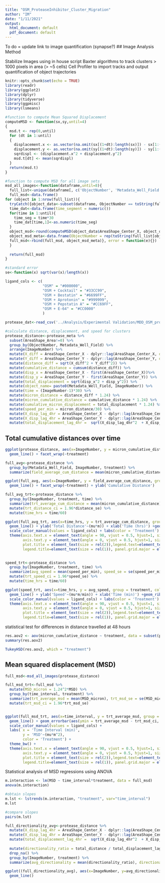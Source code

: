 ```yaml
---
title: "OSM_ProteaseInhibitor_Cluster_Migration"
author: "IM"
date: "1/11/2021"
output:
  html_document: default
  pdf_document: default
---
```

To do = update link to image quantification (synapse?)
## Image Analysis Method

Stabilize Images using in house script
Baxter algorithms to track clusters > 1000 pixels in area (> ~5 cells)
Cell Profiler to import tracks and output quantification of object trajectories
```r
knitr::opts_chunk$set(echo = TRUE)
library(readr)
library(ggplot2)
library(dplyr)
library(tidyverse)
library(ggpmisc)
library(lsmeans)

#function to compute Mean Squared Displacement
computeMSD <- function(sx,sy,until=4)
{
  msd.t <- rep(0,until)
  for (dt in 1:until)
  {
    displacement.x <- as.vector(na.omit(sx[(1+dt):length(sx)]) - sx[1:(length(sx)-dt)])
    displacement.y <- as.vector(na.omit(sy[(1+dt):length(sy)]) - sy[1:(length(sy)-dt)])
    sqrdispl <- (displacement.x^2 + displacement.y^2)
    msd.t[dt] <- mean(sqrdispl)
  }
  return(msd.t)
}

#function to compute MSD for all image sets
msd_all_images<-function(dataframe,until=8){
  full_list<-unique(dataframe[, c('ObjectNumber', 'Metadata_Well_Field', 'treatment')])
  full_msd<-data.frame()
for (object in 1:nrow(full_list)){
  tryCatch({object_data<-subset(dataframe, ObjectNumber == toString(full_list[object,1]) &                                     Metadata_Well_Field == toString(full_list[object,2]))
  time_dat<-data.frame(time_segment = numeric())
  for(time in 1:until){
    time_seg = time*30
    time_dat[time,1]<-as.numeric(time_seg)
  }
  object_msd<-round(computeMSD(object_data$AreaShape_Center_X, object_data$AreaShape_Center_Y,                     until=until), digits=2)
  object_msd_meta<-data.frame(ObjectNumber = rep(toString(full_list[object,1]), until),                                      Metadata_Well_Field=rep(toString(full_list[object,2]), until),                                       treatment = rep(toString(full_list[object,3]), until),                                         time_interval = (time_dat$time_seg), MSD = (object_msd)) 
  full_msd<-rbind(full_msd, object_msd_meta)}, error = function(e){})
  }
  
  return(full_msd)
}

#standard error
se<-function(x) sqrt(var(x)/length(x))

ligand_cols <- c(
                 "OSM" = "#000000",
                 "OSM + Cocktail" = "#33CC99",
                 "OSM + Bestatin" = "#6699FF",
                 "OSM + Aprotonin" = "#999999",
                 "OSM + Pepstatin A" = "#CC69FF",
                 "OSM + E-64" = "#CC0000"
                 )

```


```r
protease_dat<-read_csv('../Analysis/Experimental Validation/MDD_OSM_proteaseInhibitor_clustermigration.csv')

#calculate distance, displacement, and speed for clusters
protease_distance<-protease_meta %>%
  subset(AreaShape_Area!=0) %>%
  group_by(ObjectNumber, Metadata_Well_Field) %>%
  arrange(ImageNumber) %>%
  mutate(X_diff = AreaShape_Center_X - dplyr::lag(AreaShape_Center_X, default =                                                                 first(AreaShape_Center_X))) %>%
  mutate(Y_diff = AreaShape_Center_Y - dplyr::lag(AreaShape_Center_Y, default =                                                                  first(AreaShape_Center_Y))) %>%
  mutate(distance_diff = sqrt(X_diff^2 + Y_diff^2)) %>%
  mutate(cumulative_distance = cumsum(distance_diff)) %>%
  mutate(disp_x = AreaShape_Center_X - first(AreaShape_Center_X))%>%
  mutate(disp_y = AreaShape_Center_Y - first(AreaShape_Center_Y)) %>%
  mutate(total_displacement = sqrt(disp_x^2 + disp_y^2)) %>%
  mutate(object_name= paste0(Metadata_Well_Field, ImageNumber)) %>%
  mutate(time = (ImageNumber-1)*30) %>%
  mutate(micron_distance = distance_diff * 1.24) %>%
  mutate(micron_cumulative_distance = cumulative_distance * 1.24) %>%
  mutate(cumulative_micron_displacement = total_displacement * 1.24) %>%
  mutate(speed_per_min = micron_distance/30) %>%
  mutate(X_disp_lag_4hr = AreaShape_Center_X - dplyr::lag(AreaShape_Center_X, n = 8)) %>%
  mutate(X_disp_lag_4hr = AreaShape_Center_Y - dplyr::lag(AreaShape_Center_Y, n = 8)) %>%
  mutate(total_displacement_lag_4hr =  sqrt(X_disp_lag_4hr^2  + X_disp_lag_4hr^2))

```

## Total cumulative distances over time

```r
ggplot(protease_distance, aes(x=ImageNumber, y = micron_cumulative_distance, group = interaction(ObjectNumber, Metadata_Well_Field))) +
  geom_line() + facet_wrap(~treatment)
```

```r
full_avg<-protease_distance %>%
  group_by(Metadata_Well_Field, ImageNumber, treatment) %>%
  summarize(field_average_cum_distance = mean(micron_cumulative_distance))

ggplot(full_avg, aes(x=ImageNumber, y = field_average_cum_distance, group = Metadata_Well_Field)) +
  geom_line() + facet_wrap(~treatment) + ylab('Cumulative Distance')
```

```r
full_avg_trt<-protease_distance %>%
  group_by(ImageNumber, treatment, time) %>%
  summarize(trt_average_cum_distance = mean(micron_cumulative_distance), distance_se =                     se(micron_cumulative_distance)) %>%
  mutate(trt_distance_ci = 1.96*distance_se) %>%
  mutate(time_hrs = time/60)

ggplot(full_avg_trt, aes(x=time_hrs, y = trt_average_cum_distance, group = treatment, color = treatment)) + 
  geom_line() + ylab('Total Distance'~(mu*m)) + xlab('Time (hrs)') +geom_ribbon(aes(ymin=trt_average_cum_distance - trt_distance_ci,ymax = trt_average_cum_distance + trt_distance_ci), linetype=3, alpha=0.1) + scale_x_continuous(breaks=c(12,24, 36, 48)) +
  scale_color_manual(values = ligand_cols) + labs(color = 'Treatment') + theme_bw() +
  theme(axis.text.x = element_text(angle = 90, vjust = 0.5, hjust=1, size=rel(1.5)),
        axis.text.y = element_text(angle = 0, vjust = 0.5, hjust=1, size=rel(1.5)),
        plot.title = element_text(size = rel(2)),legend.text=element_text(size = rel(1)),
        legend.title=element_text(size = rel(1)), panel.grid.major = element_blank(), panel.grid.minor = element_blank())
  

speed_trt<-protease_distance %>%
  group_by(ImageNumber, treatment, time) %>%
  summarize(avg_speed = mean(speed_per_min), speed_se = se(speed_per_min)) %>%
  mutate(trt_speed_ci = 1.96*speed_se) %>%
  mutate(time_hrs = time/60)

ggplot(speed_trt, aes(x=time_hrs, y = avg_speed, group = treatment, color = treatment)) + 
  geom_line() + ylab('Speed'~(mu*m/min)) + xlab('Time (min)') +geom_ribbon(aes(ymin=avg_speed - trt_speed_ci,ymax = avg_speed + trt_speed_ci), linetype=3, alpha=0.1) +
  scale_color_manual(values = ligand_cols) + labs(color = 'Treatment') + theme_bw() +
  theme(axis.text.x = element_text(angle = 90, vjust = 0.5, hjust=1, size=rel(1.5)),
        axis.text.y = element_text(angle = 0, vjust = 0.5, hjust=1, size=rel(1.5)),
        plot.title = element_text(size = rel(2)),legend.text=element_text(size = rel(1)),
        legend.title=element_text(size = rel(1)), panel.grid.major = element_blank(), panel.grid.minor = element_blank())
```
statistical test for differences in distance travelled at 48 hours

```r
res.aov2 <- aov(micron_cumulative_distance ~ treatment, data = subset(protease_distance, ImageNumber==97))
summary(res.aov2)

TukeyHSD(res.aov2, which = "treatment")
```

## Mean squared displacement (MSD)

```r
full_msd<-msd_all_images(protease_distance) 

full_msd_trt<-full_msd %>%
  mutate(MSD_micron = 1.24^2*MSD) %>%
  group_by(time_interval, treatment) %>%
  summarize(trt_average_msd = mean(MSD_micron), trt_msd_se = se(MSD_micron)) %>%
  mutate(trt_msd_ci = 1.96*trt_msd_se)


ggplot(full_msd_trt, aes(x=time_interval, y = trt_average_msd, group = treatment, color = treatment)) +
  geom_line() + geom_errorbar(aes(ymin = trt_average_msd - trt_msd_ci, ymax = trt_average_msd + trt_msd_ci), width = 4) +
  scale_color_manual(values = ligand_cols) +
  labs( x = 'Time Interval (min)',
        y = 'MSD'~(mu*m^2),
        color = 'Treatment') +
  theme_bw() +
  theme(axis.text.x = element_text(angle = 90, vjust = 0.5, hjust=1, size=rel(1.5)),
        axis.text.y = element_text(angle = 0, vjust = 0.5, hjust=1, size=rel(1.5)),
        plot.title = element_text(size = rel(2)),legend.text=element_text(size = rel(1)),
        legend.title=element_text(size = rel(1)), panel.grid.major = element_blank(), panel.grid.minor = element_blank())
```

Statistical analysis of MSD regressions using ANOVA

```r
m.interaction <- lm(MSD ~ time_interval*treatment, data = full_msd)
anova(m.interaction)

#obtain slopes
m.lst <- lstrends(m.interaction, "treatment", var="time_interval")
m.lst

#compare slopes
pairs(m.lst)
```


```r
full_directionality_avg<-protease_distance %>%
  mutate(X_disp_lag_4hr = AreaShape_Center_X - dplyr::lag(AreaShape_Center_X, n = 8)) %>%
  mutate(X_disp_lag_4hr = AreaShape_Center_Y - dplyr::lag(AreaShape_Center_Y, n = 8)) %>%
  mutate(total_displacement_lag_4hr =  sqrt(X_disp_lag_4hr^2  + X_disp_lag_4hr^2)) %>%
  
  mutate(directionality_ratio = total_distance / total_displacement_lag_4hr) %>%
  drop_na() %>%
  group_by(ImageNumber, treatment) %>%
  summarize(avg_directionality = mean(directionality_ratio), directionality_se = se(directionality_ratio))

ggplot((full_directionality_avg), aes(x=ImageNumber, y=avg_directionality, group = treatment, color= treatment)) +
  geom_line() 

```